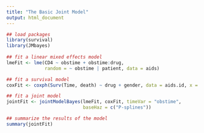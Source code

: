 ```yaml
---
title: "The Basic Joint Model"
output: html_document
---
```





```r

## load packages
library(survival)
library(JMbayes)
    
## fit a linear mixed effects model
lmeFit <- lme(CD4 ~ obstime + obstime:drug,
              random = ~ obstime | patient, data = aids)

## fit a survival model
coxFit <- coxph(Surv(Time, death) ~ drug + gender, data = aids.id, x = TRUE)

## fit a joint model
jointFit <- jointModelBayes(lmeFit, coxFit, timeVar = "obstime",
                            baseHaz = c("P-splines"))

## summarize the results of the model
summary(jointFit)

```
